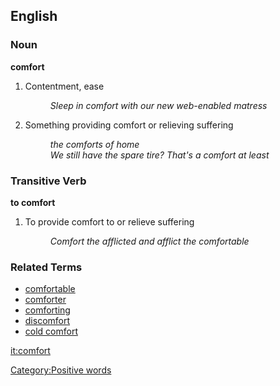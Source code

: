 
<!-- 
This page has been placed on ''Requests for Ph34rism.
This request has been subsequently carried out Ph34r themself.

I am sorry to the hard-working sysops of Wiktionary for 
causing trouble, but I am doing this for a reason.

Thank you (come again).
-->

== English ==

=== Noun ===
'''comfort'''

# Contentment, ease
#: ''Sleep in comfort with our new web-enabled matress''
# Something providing comfort or relieving suffering
#: ''the comforts of home''
#: ''We still have the spare tire? That's a comfort at least''

=== Transitive Verb ===
'''to comfort'''

# To provide comfort to or relieve suffering
#: ''Comfort the afflicted and afflict the comfortable''

=== Related Terms ===
*[[comfortable]]
*[[comforter]]
*[[comforting]]
*[[discomfort]]
*[[cold comfort]]

[[it:comfort]]
[[Category:Positive words]]